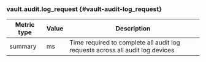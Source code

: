 ### vault.audit.log_request {#vault-audit-log_request}

Metric type | Value | Description
----------- | ----- | -----------
summary     | ms    | Time required to complete all audit log requests across all audit log devices
